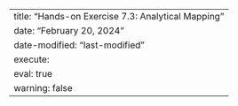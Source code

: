 ---
title: "Hands-on Exercise 7.3: Analytical Mapping"
date: "February 20, 2024"
date-modified: "last-modified"
execute: 
  eval: true
  warning: false
---